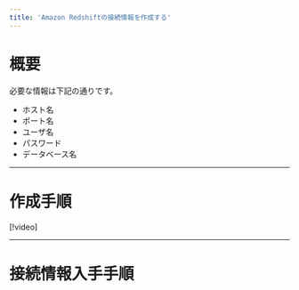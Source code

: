 ```yaml
---
title: 'Amazon Redshiftの接続情報を作成する'
---
```


# 概要

必要な情報は下記の通りです。

- ホスト名
- ポート名
- ユーザ名
- パスワード
- データベース名

---

# 作成手順

[!video]

---

# 接続情報入手手順
